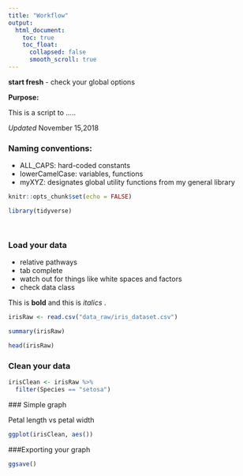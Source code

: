 ```yaml
---
title: "Workflow"
output:
  html_document:
    toc: true
    toc_float:
      collapsed: false
      smooth_scroll: true
---
```


**start fresh** - check your global options

**Purpose:**

This is a script to .....

*Updated* November 15,2018


### Naming conventions:
  - ALL_CAPS: hard-coded constants 
  - lowerCamelCase: variables, functions
  - myXYZ: designates global utility functions from my general library



```r
knitr::opts_chunk$set(echo = FALSE)

library(tidyverse)




```


### Load your data

 - relative pathways
 - tab complete
 - watch out for things like white spaces and factors
 - check data class
 
This is **bold** and this is *italics* . 

```r

irisRaw <- read.csv("data_raw/iris_dataset.csv")

```
  
```r
summary(irisRaw)

head(irisRaw)
```
 
 
### Clean your data

```r

irisClean <- irisRaw %>%
  filter(Species == "setosa")
```
 
 
 ### Simple graph
 
 Petal length vs petal width
 
```r

ggplot(irisClean, aes())
```

###Exporting your graph

```r

ggsave()
```
 
 